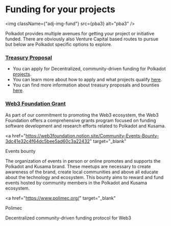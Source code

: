 
# Funding for your projects

<img className={"adj-img-fund"} src={pba3} alt="pba3" />

Polkadot provides multiple avenues for getting your project or initiative funded. There are obviously also Venture Capital based routes to pursue but below are Polkadot specific options to explore.

<h3>
  <a href="https://polkadot.polkassembly.io/opengov" target="_blank">
    Treasury Proposal
  </a>
</h3>

- You can apply for Decentralized, community-driven funding for Polkadot <a href="https://twitter.com/polk_gov/status/1732378861755871495" target="_blank">projects</a>.
- You can learn more about how to apply and what projects qualify <a href="https://wiki.polkadot.network/docs/learn-guides-treasury" target="_blank">here</a>.
- You can find more information about treasury proposals and bounties <a href="https://polkadot.network/ecosystem/treasury/" target="_blank">here</a>.

<h3>
  <a href="https://grants.web3.foundation/" target="_blank">
    Web3 Foundation Grant
  </a>
</h3>

As part of our commitment to promoting the Web3 ecosystem, the Web3 Foundation offers a comprehensive grants program focused on funding software development and research efforts related to Polkadot and Kusama.

<a
  href="https://web3foundation.notion.site/Community-Events-Bounty-3dc41e32c4f64dc5bee5ad60c3a22432"
  target="_blank"
>
  Events bounty
</a>

The organization of events in person or online promotes and supports the Polkadot and Kusama brand. These meetups are necessary to create awareness of the brand, create local communities and above all educate about the technology and ecosystem.
This bounty aims to reward and fund events hosted by community members in the Polkadot and Kusama ecosystem.

<a
  href="https://www.polimec.org/"
  target="_blank"
>
  Polimec
</a>

Decentralized community-driven funding protocol for Web3